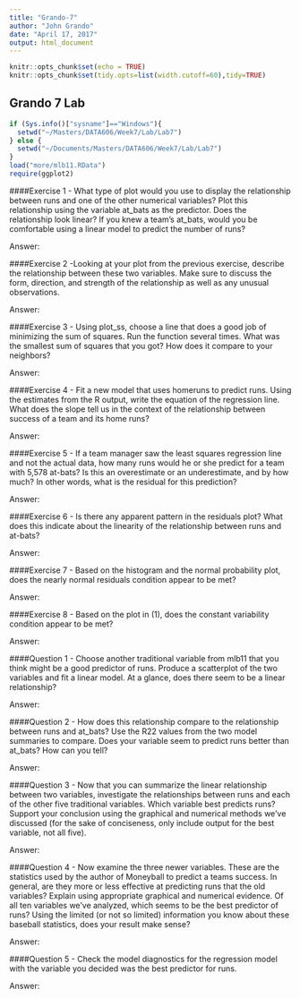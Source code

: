 ```yaml
---
title: "Grando-7"
author: "John Grando"
date: "April 17, 2017"
output: html_document
---
```


```r
knitr::opts_chunk$set(echo = TRUE)
knitr::opts_chunk$set(tidy.opts=list(width.cutoff=60),tidy=TRUE)
```

## Grando 7 Lab

```r
if (Sys.info()["sysname"]=="Windows"){
  setwd("~/Masters/DATA606/Week7/Lab/Lab7")
} else {
  setwd("~/Documents/Masters/DATA606/Week7/Lab/Lab7")
}
load("more/mlb11.RData")
require(ggplot2)
```

####Exercise 1 - What type of plot would you use to display the relationship between runs and one of the other numerical variables? Plot this relationship using the variable at_bats as the predictor. Does the relationship look linear? If you knew a team’s at_bats, would you be comfortable using a linear model to predict the number of runs?

Answer:



####Exercise 2 -Looking at your plot from the previous exercise, describe the relationship between these two variables. Make sure to discuss the form, direction, and strength of the relationship as well as any unusual observations.

Answer:



####Exercise 3 - Using plot_ss, choose a line that does a good job of minimizing the sum of squares. Run the function several times. What was the smallest sum of squares that you got? How does it compare to your neighbors?

Answer:



####Exercise 4 - Fit a new model that uses homeruns to predict runs. Using the estimates from the R output, write the equation of the regression line. What does the slope tell us in the context of the relationship between success of a team and its home runs?

Answer:



####Exercise 5 - If a team manager saw the least squares regression line and not the actual data, how many runs would he or she predict for a team with 5,578 at-bats? Is this an overestimate or an underestimate, and by how much? In other words, what is the residual for this prediction?

Answer:



####Exercise 6 - Is there any apparent pattern in the residuals plot? What does this indicate about the linearity of the relationship between runs and at-bats?

Answer:



####Exercise 7 - Based on the histogram and the normal probability plot, does the nearly normal residuals condition appear to be met?

Answer:



####Exercise 8 - Based on the plot in (1), does the constant variability condition appear to be met?

Answer:



####Question 1 - Choose another traditional variable from mlb11 that you think might be a good predictor of runs. Produce a scatterplot of the two variables and fit a linear model. At a glance, does there seem to be a linear relationship?

Answer:



####Question 2 - How does this relationship compare to the relationship between runs and at_bats? Use the R22 values from the two model summaries to compare. Does your variable seem to predict runs better than at_bats? How can you tell?

Answer:



####Question 3 - Now that you can summarize the linear relationship between two variables, investigate the relationships between runs and each of the other five traditional variables. Which variable best predicts runs? Support your conclusion using the graphical and numerical methods we’ve discussed (for the sake of conciseness, only include output for the best variable, not all five).

Answer:



####Question 4 - Now examine the three newer variables. These are the statistics used by the author of Moneyball to predict a teams success. In general, are they more or less effective at predicting runs that the old variables? Explain using appropriate graphical and numerical evidence. Of all ten variables we’ve analyzed, which seems to be the best predictor of runs? Using the limited (or not so limited) information you know about these baseball statistics, does your result make sense?

Answer:



####Question 5 - Check the model diagnostics for the regression model with the variable you decided was the best predictor for runs.

Answer:

